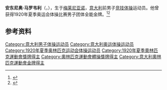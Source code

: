 {{NoteTA|G1=Sports}}
'''安东尼奥·马罗韦利'''（{{lang-it|Antonio Marovelli}}，{{bd|1896年|7月4日|1943年|8月13日}}），生于[[梅莱尼亚诺|梅莱尼亚诺]]，[[意大利|意大利]]前男子[[竞技体操|竞技体操]]运动员。他曾获得1920年夏季奥运会体操比赛男子团体全能金牌。<ref>{{Cite web|title=Antonio MAROVELLI|url=https://www.olympic.org/antonio-marovelli|accessdate=2021-03-21|work=International Olympic Committee|archive-date=2017-11-15|archive-url=https://web.archive.org/web/20171115020318/https://www.olympic.org/Antonio-Marovelli|dead-url=no}}</ref><ref name="SportsRef">{{cite Sports-Reference |url=https://www.sports-reference.com/olympics/athletes/ma/antonio-marovelli-1.html |archive-url=https://web.archive.org/web/20200418014618/https://www.sports-reference.com/olympics/athletes/ma/antonio-marovelli-1.html |archive-date=2020-04-18 |name=Antonio Marovelli |accessdate=2019-07-16 |title=存档副本 |dead-url=yes }}</ref>

== 参考资料 ==
{{reflist}}

{{奥林匹克运动会体操比赛男子团体全能冠军|1920}}

{{Authority control}}
{{DEFAULTSORT:Marovelli, Antonio}}
[[Category:意大利男子体操运动员|Category:意大利男子体操运动员]]
[[Category:意大利奥运体操运动员|Category:意大利奥运体操运动员]]
[[Category:1920年夏季奥林匹克运动会体操运动员|Category:1920年夏季奥林匹克运动会体操运动员]]
[[Category:1920年夏季奧林匹克運動會獎牌得主|Category:1920年夏季奧林匹克運動會獎牌得主]]
[[Category:奧林匹克運動會體操獎牌得主|Category:奧林匹克運動會體操獎牌得主]]
[[Category:意大利奧林匹克運動會金牌得主|Category:意大利奧林匹克運動會金牌得主]]